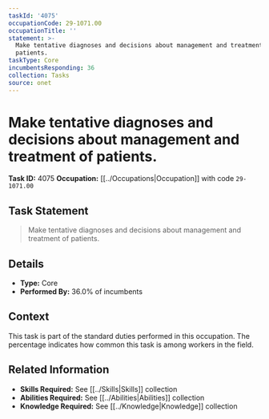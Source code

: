 ```yaml
---
taskId: '4075'
occupationCode: 29-1071.00
occupationTitle: ''
statement: >-
  Make tentative diagnoses and decisions about management and treatment of
  patients.
taskType: Core
incumbentsResponding: 36
collection: Tasks
source: onet
---
```

# Make tentative diagnoses and decisions about management and treatment of patients.

**Task ID:** 4075
**Occupation:** [[../Occupations|Occupation]] with code `29-1071.00`

## Task Statement

> Make tentative diagnoses and decisions about management and treatment of patients.

## Details

- **Type:** Core
- **Performed By:** 36.0% of incumbents

## Context

This task is part of the standard duties performed in this occupation. The percentage indicates how common this task is among workers in the field.

## Related Information

- **Skills Required:** See [[../Skills|Skills]] collection
- **Abilities Required:** See [[../Abilities|Abilities]] collection
- **Knowledge Required:** See [[../Knowledge|Knowledge]] collection
